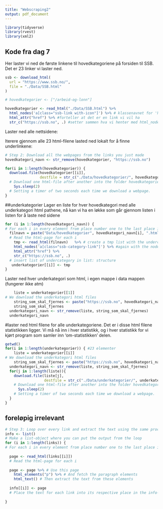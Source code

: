 ```yaml
---
title: "Webscraping2"
output: pdf_document
---
```


```r
library(tidyverse)
library(rvest)
library(xml2)
```

## Kode fra dag 7
Her laster vi ned de første linkene til hovedkategoriene på forsiden til SSB. Det er 23 linker vi laster ned. 
  
```r
ssb <- download_html(
  url = "https://www.ssb.no/",
  file = "./Data/SSB.html"
)

# hovedkategorier <- ["/arbeid-og-lonn"]

hovedkategorier <- read_html("./Data/SSB.html") %>%
  html_nodes('a[class="ssb-link with-icon"]') %>% # klassenavnet for 'hovedkategoriene', vi leser ut hver node som oppfyller dette kravet
  html_attr("href") %>% #forteller at det er en link vi vil ha
  str_c("https://ssb.no", .) #setter sammen hva vi henter med html_nodes med dette
```

Laster ned alle nettsidene:

Iterere gjennom alle 23 html-filene lasted ned lokalt for å finne underlinkene:

```r
# Step 2: Download all the webpages from the links you just made
hovedkategori_navn <- str_remove(hovedkategorier, "https://ssb.no") 

for(i in 1:length(hovedkategorier)) {
  download.file(hovedkategorier[[i]], 
                destfile = str_c("./Data/hovedkategorier/", hovedkategori_navn[i], ".html")) 
  # Download one html-file after another into the folder hovedkategorier
    Sys.sleep(2) 
  # Setting a timer of two seconds each time we download a webpage.  
}
```

##underkategorier
Lager en liste for hver hovedkategori med alle underkategori html pathene, nå kan vi ha en løkke som går gjennom listen i listen for å laste ned sidene 
```r
for (i in 1:length(hovedkategori_navn)) { 
# For each i in every element from place number one to the last place in hovedkategorier_lastet (given by length(hovedkategorier_lastet)) 
  filnavn = paste("Data/hovedkategorier", hovedkategori_navn[i], ".html", sep="")
  # Read the html-page for each i 
    tmp <- read_html(filnavn)   %>% # create a tmp list with the undercategories
    html_nodes('a[class="ssb-category-link"]') %>% #again with the nodes
    html_attr("href") %>% 
    str_c("https://ssb.no", .)
  # insert list of undercategory in list: structure
   underkategorier[[i]] <- tmp
}
```

Laster ned hver underkategori som html, i egen mappe i data mappen  (fungerer ikke atm)
```r
    liste = underkategorier[[1]]
# We download the underkategori html files
    string_som_skal_fjernes <- paste("https://ssb.no", hovedkategori_navn[1], sep="")
    string_som_skal_fjernes
  underkategori_navn <- str_remove(liste, string_som_skal_fjernes) 
  underkategori_navn
```
#laster ned html filene for alle underkategoriene. Det er i disse html filene statistikken ligger. Vi må nå inn i hver statistikk, og i hver statistikk for vi kjørt program som samler inn 'om-statistikken' delen. 

```r
getwd()
for(i in 1:length(underkategorier)) { #23 elementer
    liste = underkategorier[[i]]
# We download the underkategori html files
    string_som_skal_fjernes <- paste("https://ssb.no", hovedkategori_navn[i], sep="")
  underkategori_navn <- str_remove(liste, string_som_skal_fjernes) 
  for(j in 1:length(liste)){
    download.file(liste[j],
                  destfile = str_c("./Data/underkategorier/", underkategori_navn[j], ".html")) 
    # Download one html-file after another into the folder hovedkategorier
      Sys.sleep(2) 
    # Setting a timer of two seconds each time we download a webpage. 
  }
}
```



## foreløpig irrelevant
```r
# Step 3: Loop over every link and extract the text using the same procedure as shown before
info <- list()  
# Make a list-object where you can put the output from the loop 
for (i in 1:length(links)) { 
# For each i in every element from place number one to the last place in links (given by length(links)) 
   
  page <- read_html(links[[i]])  
  # Read the html-page for each i 
   
  page <- page %>% # Use this page 
    html_elements("p") %>% # And fetch the paragraph elements 
    html_text() # Then extract the text from these elements 
   
  info[[i]] <- page  
  # Place the text for each link into its respective place in the info-object
   
}
```

